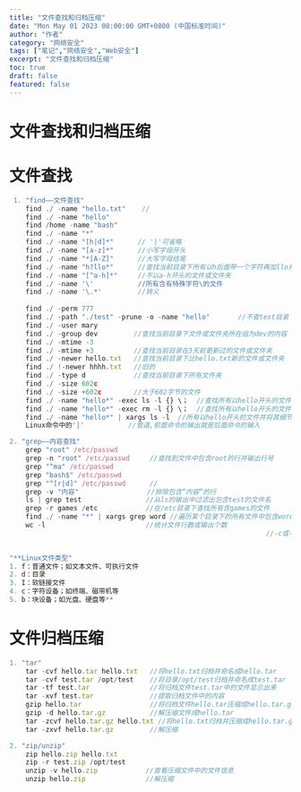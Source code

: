 ```yaml
---
title: "文件查找和归档压缩"
date: "Mon May 01 2023 08:00:00 GMT+0800 (中国标准时间)"
author: "作者"
category: "网络安全"
tags: ["笔记","网络安全","Web安全"]
excerpt: "文件查找和归档压缩"
toc: true
draft: false
featured: false
---
```


# 文件查找和归档压缩

# 文件查找

```jsx
 1. "find——文件查找"
	find ./ -name "hello.txt"    //
	find ./ -name "hello"
	find /home -name "bash"
	find ./ -name "*"
	find ./ -name "[h|d]*"      // '|'可省略
	find ./ -name "[a-z]*"      //小写字母开头
	find ./ -name "*[A-Z]"      //大写字母结尾
	find ./ -name "h?llo*"      //查找当前目录下所有以h后面带一个字符再加llo开头的文件或文件夹
	find ./ -name "[^a-h]*"     //不以a-h开头的文件或文件夹
	find ./ -name '\'           //所有含有特殊字符\的文件
	find ./ -name '\.*'         //转义
	
	find ./ -perm 777
	find ./ -path "./test" -prune -o -name "hello"       //不查test目录
	find ./ -user mary
	find ./ -group dev         //查找当前目录下文件或文件夹所在组为dev的内容
	find ./ -mtime -3
	find ./ -mtime +3          //查找当前目录在3天前更新过的文件或文件夹
	find ./ -newer hello.txt   //查找当前目录下比hello.txt新的文件或文件夹
	find ./ !-newer hhhh.txt   //旧的
	find ./ -type d            //查找当前目录下所有文件夹
	find ./ -size 602c
	find ./ -size +602c        //大于602字节的文件
	find ./ -name "hello*" -exec ls -l {} \；  //查找所有以hello开头的文件并将其细节显示出来
	find ./ -name "hello*" -exec rm -l {} \；  //查找所有以hello开头的文件并将其删除
	find ./ -name "hello*" | xargs ls -l  //所有以hello开头的文件并将其细节显示出来
	Linux命令中的'|'           //管道,前面命令的输出就是后面命令的输入

2. "grep——内容查找"
	grep "root" /etc/passwd
	grep -n "root" /etc/passwd     //查找到文件中包含root的行并输出行号
	grep "^ma" /etc/passwd
	grep "bash$" /etc/passwd
	grep "^[r|d]" /etc/passwd      //
	grep -v "内容"                 //排除包含“内容”的行
	ls | grep test                //从ls的输出中过滤出包含test的文件名
	grep -r games /etc            //在/etc目录下查找所有含games的文件
	find ./ -name "*" | xargs grep word //遍历某个目录下的所有文件中包含word的文件
	wc -l                         //统计文件行数或输出个数 
																//-c或--bytes或--chars只显示Bytes数；-l或--lines显示行数；-w或--words只显示字数；若不指定参数，则统计所有信息
	
```

```jsx
"**Linux文件类型"
1. f：普通文件；如文本文件、可执行文件
2. d：目录
3. I：软链接文件
4. c：字符设备；如终端、磁带机等
5. b：块设备；如光盘、硬盘等**
```

# 文件归档压缩

```jsx
1. "tar"
	tar -cvf hello.tar hello.txt   //将hello.txt归档并命名成hello.tar
	tar -cvf test.tar /opt/test    //将目录/opt/test归档并命名成test.tar
	tar -tf test.tar               //将归档文件test.tar中的文件显示出来
	tar -xvf test.tar              //提取归档文件中的内容
	gzip hello.tar                 //将归档文件hello.tar压缩成hello.tar.gz
	gzip -d hello.tar.gz           //解压缩文件成hello.tar
	tar -zcvf hello.tar.gz hello.txt //将hello.txt归档并压缩成hello.tar.gz
	tar -zxvf hello.tar.gz         //解压缩

2. "zip/unzip"
	zip hello.zip hello.txt
	zip -r test.zip /opt/test
	unzip -v hello.zip            //查看压缩文件中的文件信息
	unzip hello.zip               //解压缩
```